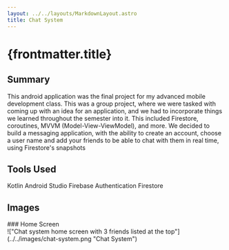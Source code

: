 ```yaml
---
layout: ../../layouts/MarkdownLayout.astro
title: Chat System
---
```



# {frontmatter.title}

## Summary

This android application was the final project for my advanced mobile development class. This
was a group project, where we were tasked with coming up with an idea for an application, and
we had to incorporate things we learned throughout the semester into it. This included Firestore,
coroutines, MVVM (Model-View-ViewModel), and more. We decided to build a messaging application,
with the ability to create an account, choose a user name and add your friends to be able to chat
with them in real time, using Firestore's snapshots

## Tools Used

<div class="flex max-w-3xl flex-wrap justify-center gap-4">
  <SkillTag>Kotlin</SkillTag>
  <SkillTag>Android Studio</SkillTag>
  <SkillTag>Firebase Authentication</SkillTag>
  <SkillTag>Firestore</SkillTag>
</div>

## Images

<div class="grid">
  <div>
    ### Home Screen
    <div>
      !["Chat system home screen with 3 friends listed at the
      top"](../../images/chat-system.png "Chat System")
    </div>
  </div>
</div>
